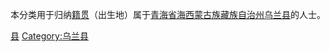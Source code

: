{{Catnav|頁面分類|各種主題的頁面分類|依中国各省来作的分类|各地中国人|青海人|海西人}}
{{Catnav|頁面分類|人物|各國人物|中国人|各地中国人|青海人|海西人}}

本分类用于归纳[[籍贯|籍贯]]（出生地）属于[[青海省|青海省]][[海西蒙古族藏族自治州|海西蒙古族藏族自治州]][[乌兰县|乌兰县]]的人士。

[[Category:海西人|县]]
[[Category:乌兰县|Category:乌兰县]]